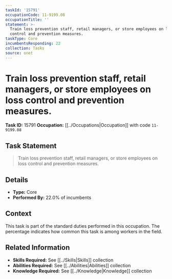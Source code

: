 ```yaml
---
taskId: '15791'
occupationCode: 11-9199.08
occupationTitle: ''
statement: >-
  Train loss prevention staff, retail managers, or store employees on loss
  control and prevention measures.
taskType: Core
incumbentsResponding: 22
collection: Tasks
source: onet
---
```

# Train loss prevention staff, retail managers, or store employees on loss control and prevention measures.

**Task ID:** 15791
**Occupation:** [[../Occupations|Occupation]] with code `11-9199.08`

## Task Statement

> Train loss prevention staff, retail managers, or store employees on loss control and prevention measures.

## Details

- **Type:** Core
- **Performed By:** 22.0% of incumbents

## Context

This task is part of the standard duties performed in this occupation. The percentage indicates how common this task is among workers in the field.

## Related Information

- **Skills Required:** See [[../Skills|Skills]] collection
- **Abilities Required:** See [[../Abilities|Abilities]] collection
- **Knowledge Required:** See [[../Knowledge|Knowledge]] collection
